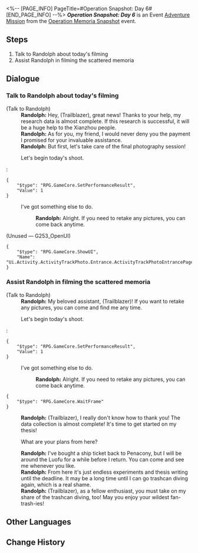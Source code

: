 <%-- [PAGE_INFO]
PageTitle=#Operation Snapshot: Day 6#
[END_PAGE_INFO] --%>
{{Stub|Dialogue.}}
{{Mission Infobox
|id            = 8024306
|title         = 
|image         = <!--Mission Operation Snapshot Day 6.png-->
|type          = Adventure
|event_name    = Operation Memoria Snapshot
|chapter       = 
|requirements  = [[Adventure Mission]] ''[[Operation Snapshot: Day 5]]'' completed
|summary       = <!--official mission summary from Fate's Atlas-->
|characters    = Randolph; Trailblazer
|startLocation = [[The Xianzhou Luofu]] - [[Central Starskiff Haven]]
|world         = The Xianzhou Luofu
|area          = Central Starskiff Haven
|prev          = Operation Snapshot: Day 5
|next          = 
|rewards       = Credit*1,000
}}
'''''Operation Snapshot: Day 6''''' is an Event [[Adventure Mission]] from the [[Operation Memoria Snapshot]] event.

==Steps==
# Talk to Randolph about today's filming
# Assist Randolph in filming the scattered memoria

<!--
==Gameplay Notes==

--><!--
==Trial Character==

-->
==Dialogue==
{{Stub Dialogue}}
===Talk to Randolph about today's filming{{subst:void|<!--802430601-->}}===
{{Mission Description|type=adventure|location=Central Starskiff Haven|Trainee Healer Randolph has prepared the retrieval plan for the scattered memoria today. Help him film the location of the target.}}
{{Dialogue Start}}

;(Talk to Randolph)
:'''Randolph:''' Hey, (Trailblazer), great news! Thanks to your help, my research data is almost complete. If this research is successful, it will be a huge help to the Xianzhou people.
:'''Randolph:''' As for you, my friend, I would never deny you the payment I promised for your invaluable assistance.
:'''Randolph:''' But first, let's take care of the final photography session!
:{{DIcon|Travel Log}} Let's begin today's shoot.
:<pre>{
	"$type": "RPG.GameCore.SetPerformanceResult",
	"Value": 1
}</pre>
:{{DIcon|Exit}} I've got something else to do.
::'''Randolph:''' Alright. If you need to retake any pictures, you can come back anytime.

;(Unused &mdash; G253_OpenUI)
<pre>{
	"$type": "RPG.GameCore.ShowUI",
	"Name": "Ui.Activity.ActivityTrackPhoto.Entrance.ActivityTrackPhotoEntrancePage"
}</pre>
{{Dialogue End}}

===Assist Randolph in filming the scattered memoria{{subst:void|<!--802430602-->}}===
{{Mission Description|type=adventure|location=Central Starskiff Haven|update|Help Trainee Healer Randolph with the filming so that he can capture these scattered memoria.}}
{{Dialogue Start}}

;(Talk to Randolph)
:'''Randolph:''' My beloved assistant, (Trailblazer)! If you want to retake any pictures, you can come and find me any time.
:{{DIcon|Travel Log}} Let's begin today's shoot.
:<pre>{
	"$type": "RPG.GameCore.SetPerformanceResult",
	"Value": 1
}</pre>
:{{DIcon|Exit}} I've got something else to do.
::'''Randolph:''' Alright. If you need to retake any pictures, you can come back anytime.
<pre>{
	"$type": "RPG.GameCore.WaitFrame"
}</pre>
:'''Randolph:''' (Trailblazer), I really don't know how to thank you! The data collection is almost complete! It's time to get started on my thesis!
:{{DIcon|Arrow}} What are your plans from here?
:'''Randolph:''' I've bought a ship ticket back to Penacony, but I will be around the Luofu for a while before I return. You can come and see me whenever you like.
:'''Randolph:''' From here it's just endless experiments and thesis writing until the deadline. It may be a long time until I can go trashcan diving again, which is a real shame.
:'''Randolph:''' (Trailblazer), as a fellow enthusiast, you must take on my share of the trashcan diving, too! May you enjoy your wildest fan-trash-ies!
{{Dialogue End}}

==Other Languages==
{{Other Languages
|en   = Operation Snapshot: Day 6
|zhs  = 留影计划·第六日
|zht  = 留影計畫•第六日
|ja   = スナップショット計画・6日目
|ko   = 촬영 계획•6일차
|es   = Operación instantáneas: Día 6
|fr   = Opération cliché&nbsp;: Jour 6
|ru   = Операция по фотосъёмке: день 6
|th   = แผนถ่ายภาพ: วันที่ 6
|vi   = Kế Hoạch Lưu Giữ Ảnh: Ngày 6
|de   = Operation Schattenspiel: Tag 6
|id   = Proyek Pemotretan: Hari 6
|pt   = Operação Captura: Dia 6
}}

==Change History==
{{Change History|2.4}}

